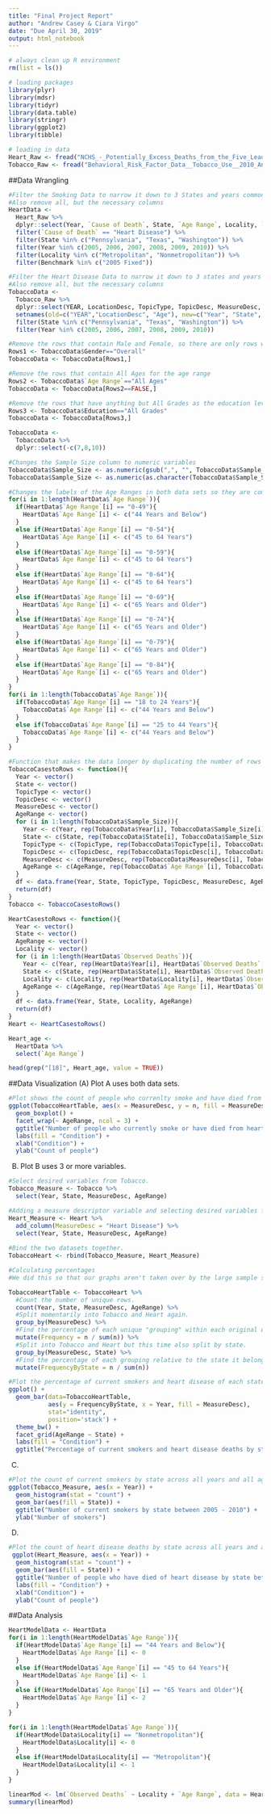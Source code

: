 ```yaml
---
title: "Final Project Report"
author: "Andrew Casey & Ciara Virgo"
date: "Due April 30, 2019"
output: html_notebook
---
```


```r
# always clean up R environment
rm(list = ls())

# loading packages
library(plyr)
library(mdsr)
library(tidyr)
library(data.table)
library(stringr)
library(ggplot2)
library(tibble)

# loading in data
Heart_Raw <- fread("NCHS_-_Potentially_Excess_Deaths_from_the_Five_Leading_Causes_of_Death.csv")
Tobacco_Raw <- fread("Behavioral_Risk_Factor_Data__Tobacco_Use__2010_And_Prior_.csv")
```


##Data Wrangling

```r
#Filter the Smoking Data to narrow it down to 3 States and years common between the two data sets
#Also remove all, but the necessary columns
HeartData <-
  Heart_Raw %>%
  dplyr::select(Year, `Cause of Death`, State, `Age Range`, Locality, `Observed Deaths`, Benchmark) %>%
  filter(`Cause of Death` == "Heart Disease") %>%
  filter(State %in% c("Pennsylvania", "Texas", "Washington")) %>%
  filter(Year %in% c(2005, 2006, 2007, 2008, 2009, 2010)) %>%
  filter(Locality %in% c("Metropolitan", "Nonmetropolitan")) %>%
  filter(Benchmark %in% c("2005 Fixed"))

#Filter the Heart Disease Data to narrow it down to 3 states and years common between the two data sets
#Also remove all, but the necessary columns
TobaccoData <-
  Tobacco_Raw %>%
  dplyr::select(YEAR, LocationDesc, TopicType, TopicDesc, MeasureDesc, Sample_Size, Gender, Race, Age, Education) %>%
  setnames(old=c("YEAR","LocationDesc", "Age"), new=c("Year", "State", "Age Range")) %>%
  filter(State %in% c("Pennsylvania", "Texas", "Washington")) %>%
  filter(Year %in% c(2005, 2006, 2007, 2008, 2009, 2010))

#Remove the rows that contain Male and Female, so there are only rows with Overall.
Rows1 <- TobaccoData$Gender=="Overall"
TobaccoData <- TobaccoData[Rows1,]

#Remove the rows that contain All Ages for the age range
Rows2 <- TobaccoData$`Age Range`=="All Ages"
TobaccoData <- TobaccoData[Rows2==FALSE,]

#Remove the rows that have anything but All Grades as the education level
Rows3 <- TobaccoData$Education=="All Grades"
TobaccoData <- TobaccoData[Rows3,]

TobaccoData <-
  TobaccoData %>%
  dplyr::select(-c(7,8,10))

#Changes the Sample Size column to numeric variables
TobaccoData$Sample_Size <- as.numeric(gsub(",", "", TobaccoData$Sample_Size))
TobaccoData$Sample_Size <- as.numeric(as.character(TobaccoData$Sample_Size))
```

```r
#Changes the labels of the Age Ranges in both data sets so they are common
for(i in 1:length(HeartData$`Age Range`)){
  if(HeartData$`Age Range`[i] == "0-49"){
    HeartData$`Age Range`[i] <- c("44 Years and Below")
  }
  else if(HeartData$`Age Range`[i] == "0-54"){
    HeartData$`Age Range`[i] <- c("45 to 64 Years")
  }
  else if(HeartData$`Age Range`[i] == "0-59"){
    HeartData$`Age Range`[i] <- c("45 to 64 Years")
  }
  else if(HeartData$`Age Range`[i] == "0-64"){
    HeartData$`Age Range`[i] <- c("45 to 64 Years")
  }
  else if(HeartData$`Age Range`[i] == "0-69"){
    HeartData$`Age Range`[i] <- c("65 Years and Older")
  }
  else if(HeartData$`Age Range`[i] == "0-74"){
    HeartData$`Age Range`[i] <- c("65 Years and Older")
  }
  else if(HeartData$`Age Range`[i] == "0-79"){
    HeartData$`Age Range`[i] <- c("65 Years and Older")
  }
  else if(HeartData$`Age Range`[i] == "0-84"){
    HeartData$`Age Range`[i] <- c("65 Years and Older")
  }
}
for(i in 1:length(TobaccoData$`Age Range`)){
  if(TobaccoData$`Age Range`[i] == "18 to 24 Years"){
    TobaccoData$`Age Range`[i] <- c("44 Years and Below")
  }
  else if(TobaccoData$`Age Range`[i] == "25 to 44 Years"){
    TobaccoData$`Age Range`[i] <- c("44 Years and Below")
  }
}
```

```r
#Function that makes the data longer by duplicating the number of rows by the value in the sample size column and making the data set have more rows.
TobaccoCasestoRows <- function(){
  Year <- vector()
  State <- vector()
  TopicType <- vector()
  TopicDesc <- vector()
  MeasureDesc <- vector()
  AgeRange <- vector()
  for (i in 1:length(TobaccoData$Sample_Size)){
    Year <- c(Year, rep(TobaccoData$Year[i], TobaccoData$Sample_Size[i]))
    State <- c(State, rep(TobaccoData$State[i], TobaccoData$Sample_Size[i]))
    TopicType <- c(TopicType, rep(TobaccoData$TopicType[i], TobaccoData$Sample_Size[i]))
    TopicDesc <- c(TopicDesc, rep(TobaccoData$TopicDesc[i], TobaccoData$Sample_Size[i]))
    MeasureDesc <- c(MeasureDesc, rep(TobaccoData$MeasureDesc[i], TobaccoData$Sample_Size[i]))
    AgeRange <- c(AgeRange, rep(TobaccoData$`Age Range`[i], TobaccoData$Sample_Size[i]))
  }
  df <- data.frame(Year, State, TopicType, TopicDesc, MeasureDesc, AgeRange)
  return(df)
}
Tobacco <- TobaccoCasestoRows()
```

```r
HeartCasestoRows <- function(){
  Year <- vector()
  State <- vector()
  AgeRange <- vector()
  Locality <- vector()
  for (i in 1:length(HeartData$`Observed Deaths`)){
    Year <- c(Year, rep(HeartData$Year[i], HeartData$`Observed Deaths`[i]))
    State <- c(State, rep(HeartData$State[i], HeartData$`Observed Deaths`[i]))
    Locality <- c(Locality, rep(HeartData$Locality[i], HeartData$`Observed Deaths`[i]))
    AgeRange <- c(AgeRange, rep(HeartData$`Age Range`[i], HeartData$`Observed Deaths`[i]))
  }
  df <- data.frame(Year, State, Locality, AgeRange)
  return(df)
}
Heart <- HeartCasestoRows()
```

```r
Heart_age <- 
  HeartData %>%
  select(`Age Range`)

head(grep("[18]", Heart_age, value = TRUE))
```


##Data Visualization
(A) Plot A uses both data sets.
```r
#Plot shows the count of people who currenlty smoke and have died from heart disease by age groups across Pennsylvania, Texas, and Washington.
ggplot(TobaccoHeartTable, aes(x = MeasureDesc, y = n, fill = MeasureDesc)) + 
  geom_boxplot() +
  facet_wrap(~ AgeRange, ncol = 3) +
  ggtitle("Number of people who currently smoke or have died from heart disease by age") +
  labs(fill = "Condition") +
  xlab("Condition") +
  ylab("Count of people")
```


(B) Plot B uses 3 or more variables.
```r
#Select desired variables from Tobacco.
Tobacco_Measure <- Tobacco %>%
  select(Year, State, MeasureDesc, AgeRange)

#Adding a measure descriptor variable and selecting desired variables from Heart.
Heart_Measure <- Heart %>%
  add_column(MeasureDesc = "Heart Disease") %>%
  select(Year, State, MeasureDesc, AgeRange)
  
#Bind the two datasets together.
TobaccoHeart <- rbind(Tobacco_Measure, Heart_Measure)
```

```r
#Calculating percentages
#We did this so that our graphs aren't taken over by the large sample size of the Heart data set. If we don't use percentages, it would look like there were more individuals with heart disease in each state relative to their number of smokers. But in reality, the large number would just be because of the bigger sample. 

TobaccoHeartTable <- TobaccoHeart %>%
  #Count the number of unique rows.
  count(Year, State, MeasureDesc, AgeRange) %>%
  #Split momentarily into Tobacco and Heart again.
  group_by(MeasureDesc) %>%
  #Find the percentage of each unique "grouping" within each original dataset.
  mutate(Frequency = n / sum(n)) %>% 
  #Split into Tobacco and Heart but this time also split by state.
  group_by(MeasureDesc, State) %>%
  #Find the percentage of each grouping relative to the state it belongs to in the original dataset.
  mutate(FrequencyByState = n / sum(n))
```

```r
#Plot the percentage of current smokers and heart disease of each state by year. 
ggplot() + 
  geom_bar(data=TobaccoHeartTable, 
           aes(y = FrequencyByState, x = Year, fill = MeasureDesc), 
           stat="identity",
           position='stack') +
  theme_bw() +
  facet_grid(AgeRange ~ State) +
  labs(fill = "Condition") +
  ggtitle("Percentage of current smokers and heart disease deaths by state from 2005 - 2010")
```


(C)
```r
#Plot the count of current smokers by state across all years and all age groups 
ggplot(Tobacco_Measure, aes(x = Year)) +
  geom_histogram(stat = "count") +
  geom_bar(aes(fill = State)) +
  ggtitle("Number of current smokers by state between 2005 - 2010") +
  ylab("Number of smokers")
```

(D)
```r
#Plot the count of heart disease deaths by state across all years and all age groups. 
 ggplot(Heart_Measure, aes(x = Year)) +
  geom_histogram(stat = "count") +
  geom_bar(aes(fill = State)) +
  ggtitle("Number of people who have died of heart disease by state between 2005 - 2010") +
  labs(fill = "Condition") +
  xlab("Condition") +
  ylab("Count of people")
```


##Data Analysis

```r
HeartModelData <- HeartData
for(i in 1:length(HeartModelData$`Age Range`)){
  if(HeartModelData$`Age Range`[i] == "44 Years and Below"){
    HeartModelData$`Age Range`[i] <- 0
  }
  else if(HeartModelData$`Age Range`[i] == "45 to 64 Years"){
    HeartModelData$`Age Range`[i] <- 1
  }
  else if(HeartModelData$`Age Range`[i] == "65 Years and Older"){
    HeartModelData$`Age Range`[i] <- 2
  }
}

for(i in 1:length(HeartModelData$`Age Range`)){
  if(HeartModelData$Locality[i] == "Nonmetropolitan"){
    HeartModelData$Locality[i] <- 0
  }
  else if(HeartModelData$Locality[i] == "Metropolitan"){
    HeartModelData$Locality[i] <- 1
  }
}

linearMod <- lm(`Observed Deaths` ~ Locality + `Age Range`, data = HeartModelData)
summary(linearMod)

```

